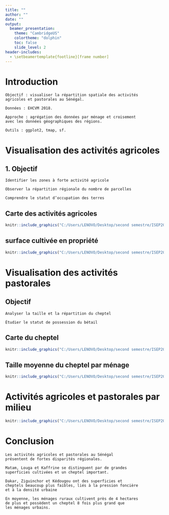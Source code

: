 ```yaml
---
title: ""
author: ""
date: ""
output:
  beamer_presentation:
    theme: "CambridgeUS"
    colortheme: "dolphin"
    toc: false
    slide_level: 2
header-includes:
  - \setbeamertemplate{footline}[frame number]
---
```


\begin{center}
\includegraphics[height=2cm]{logo_ENSAE.png}

\vspace{0.8cm}

{\Large \textbf{Visualisation spatiale \\[0.2cm] des activités agricoles et d'élevage}}

\vspace{1cm}

{\normalsize Réalisation de : GUEBEDIANG A NKEN Kadidja}

\vspace{0.5cm}

{\small ISEP2 - ENSAE de Dakar}

\vspace{0.5cm}

{\small Sous la supervision de : M. Hamady DIALLO\\ Research Scientist}

{\small Année académique 2024 - 2025}

\vspace{0.8cm}
\end{center}


\newpage



# **Introduction**

    Objectif : visualiser la répartition spatiale des activités  
    agricoles et pastorales au Sénégal.    

    Données : EHCVM 2018.  

    Approche : agrégation des données par ménage et croisement  
    avec les données géographiques des régions.    

    Outils : ggplot2, tmap, sf.  
    

    
# **Visualisation des activités agricoles**

## 1. Objectif

    Identifier les zones à forte activité agricole  

    Observer la répartition régionale du nombre de parcelles  

    Comprendre le statut d’occupation des terres
    


## **Carte des activités agricoles**

```r
knitr::include_graphics("C:/Users/LENOVO/Desktop/second semestre/ISEP2025/ISEP2025/outputs/carte_superficie_par_region.png")

```


## **surface cultivée en propriété**

```r
knitr::include_graphics("C:/Users/LENOVO/Desktop/second semestre/ISEP2025/ISEP2025/outputs/superficie_proprietaires_par_region.png")

```


# **Visualisation des activités pastorales**
##  Objectif

    Analyser la taille et la répartition du cheptel  

    Étudier le statut de possession du bétail 



## **Carte du cheptel**

```r
knitr::include_graphics("C:/Users/LENOVO/Desktop/second semestre/ISEP2025/ISEP2025/outputs/carte_total_cheptel_UBT_par_region.png")

```

## **Taille moyenne du cheptel par ménage**

```r
knitr::include_graphics("C:/Users/LENOVO/Desktop/second semestre/ISEP2025/ISEP2025/outputs/carte_moyenne_cheptel_UBT_par_region.png")

```



# **Activités agricoles et pastorales par milieu**

```r
knitr::include_graphics("C:/Users/LENOVO/Desktop/second semestre/ISEP2025/ISEP2025/outputs/graphique_moyennes_milieu.png")

```


# **Conclusion**

    Les activités agricoles et pastorales au Sénégal  
    présentent de fortes disparités régionales.  

    Matam, Louga et Kaffrine se distinguent par de grandes    
    superficies cultivées et un cheptel important.   

    Dakar, Ziguinchor et Kédougou ont des superficies et   
    cheptels beaucoup plus faibles, liés à la pression foncière   
    et à la densité urbaine    

    En moyenne, les ménages ruraux cultivent près de 4 hectares 
    de plus et possèdent un cheptel 8 fois plus grand que   
    les ménages urbains.     

    


    
    
    